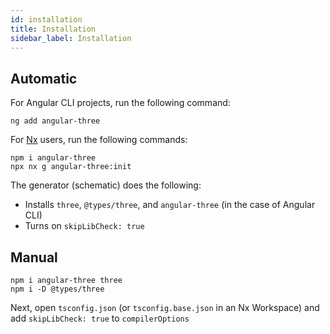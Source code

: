```yaml
---
id: installation
title: Installation
sidebar_label: Installation
---
```


## Automatic

For Angular CLI projects, run the following command:

```shell
ng add angular-three
```

For [Nx](https://nx.dev) users, run the following commands:

```shell
npm i angular-three
npx nx g angular-three:init
```

The generator (schematic) does the following:

-   Installs `three`, `@types/three`, and `angular-three` (in the case of Angular CLI)
-   Turns on `skipLibCheck: true`

## Manual

```shell
npm i angular-three three
npm i -D @types/three
```

Next, open `tsconfig.json` (or `tsconfig.base.json` in an Nx Workspace) and add `skipLibCheck: true` to `compilerOptions`
